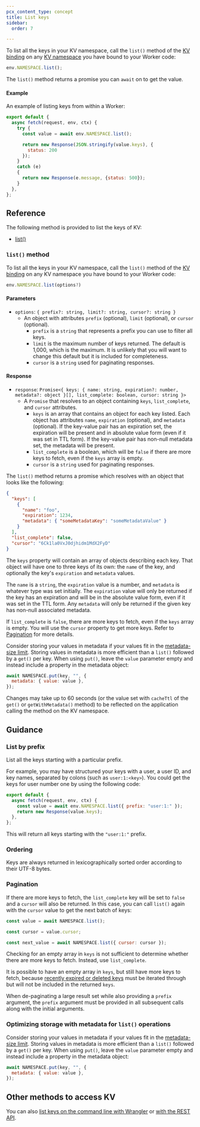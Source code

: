 ```yaml
---
pcx_content_type: concept
title: List keys
sidebar:
  order: 7

---
```


To list all the keys in your KV namespace, call the `list()` method of the [KV binding](/kv/concepts/kv-bindings/) on any [KV namespace](/kv/concepts/kv-namespaces/) you have bound to your Worker code:


```js
env.NAMESPACE.list();
```

The `list()` method returns a promise you can `await` on to get the value.

#### Example

An example of listing keys from within a Worker:

```js
export default {
  async fetch(request, env, ctx) {
    try {
      const value = await env.NAMESPACE.list();

      return new Response(JSON.stringify(value.keys), {
        status: 200
      });
    }
    catch (e)
    {
      return new Response(e.message, {status: 500});
    }
  },
};
```

## Reference

The following method is provided to list the keys of KV:
- [list()](#list-method)

### `list()` method

To list all the keys in your KV namespace, call the `list()` method of the [KV binding](/kv/concepts/kv-bindings/) on any KV namespace you have bound to your Worker code:

```ts
env.NAMESPACE.list(options?)
```
#### Parameters
* `options`: `{
  prefix?: string,
  limit?: string,
  cursor?: string
}`
  * An object with attributes `prefix` (optional), `limit` (optional), or `cursor` (optional).
    * `prefix` is a `string` that represents a prefix you can use to filter all keys.
    * `limit` is the maximum number of keys returned. The default is 1,000, which is the maximum. It is unlikely that you will want to change this default but it is included for completeness.
    * `cursor` is a `string` used for paginating responses.

#### Response
* `response`: `Promise<{
  keys: {
    name: string,
    expiration?: number,
    metadata?: object
  }[],
  list_complete: boolean,
  cursor: string
}>`
  * A `Promise` that resolves to an object containing `keys`, `list_complete`, and `cursor` attributes.
    * `keys` is an array that contains an object for each key listed. Each object has attributes `name`, `expiration` (optional), and `metadata` (optional). If the key-value pair has an expiration set, the expiration will be present and in absolute value form (even if it was set in TTL form). If the key-value pair has non-null metadata set, the metadata will be present.
    * `list_complete` is a boolean, which will be `false` if there are more keys to fetch, even if the `keys` array is empty.
    * `cursor` is a `string` used for paginating responses.

The `list()` method returns a promise which resolves with an object that looks like the following:

```json
{
  "keys": [
    {
      "name": "foo",
      "expiration": 1234,
      "metadata": { "someMetadataKey": "someMetadataValue" }
    }
  ],
  "list_complete": false,
  "cursor": "6Ck1la0VxJ0djhidm1MdX2FyD"
}
```

The `keys` property will contain an array of objects describing each key. That object will have one to three keys of its own: the `name` of the key, and optionally the key's `expiration` and `metadata` values.

The `name` is a `string`, the `expiration` value is a number, and `metadata` is whatever type was set initially. The `expiration` value will only be returned if the key has an expiration and will be in the absolute value form, even if it was set in the TTL form. Any `metadata` will only be returned if the given key has non-null associated metadata.

If `list_complete` is `false`, there are more keys to fetch, even if the `keys` array is empty. You will use the `cursor` property to get more keys. Refer to [Pagination](#pagination) for more details.

Consider storing your values in metadata if your values fit in the [metadata-size limit](/kv/platform/limits/). Storing values in metadata is more efficient than a `list()` followed by a `get()` per key. When using `put()`, leave the `value` parameter empty and instead include a property in the metadata object:

```js
await NAMESPACE.put(key, "", {
  metadata: { value: value },
});
```

Changes may take up to 60 seconds (or the value set with `cacheTtl` of the `get()` or `getWithMetadata()` method) to be reflected on the application calling the method on the KV namespace.

## Guidance

### List by prefix

List all the keys starting with a particular prefix.

For example, you may have structured your keys with a user, a user ID, and key names, separated by colons (such as `user:1:<key>`). You could get the keys for user number one by using the following code:

```js
export default {
  async fetch(request, env, ctx) {
    const value = await env.NAMESPACE.list({ prefix: "user:1:" });
    return new Response(value.keys);
  },
};
```

This will return all keys starting with the `"user:1:"` prefix.

### Ordering

Keys are always returned in lexicographically sorted order according to their UTF-8 bytes.

### Pagination

If there are more keys to fetch, the `list_complete` key will be set to `false` and a `cursor` will also be returned. In this case, you can call `list()` again with the `cursor` value to get the next batch of keys:

```js
const value = await NAMESPACE.list();

const cursor = value.cursor;

const next_value = await NAMESPACE.list({ cursor: cursor });
```

Checking for an empty array in `keys` is not sufficient to determine whether there are more keys to fetch. Instead, use `list_complete`.

It is possible to have an empty array in `keys`, but still have more keys to fetch, because [recently expired or deleted keys](https://en.wikipedia.org/wiki/Tombstone_%28data_store%29) must be iterated through but will not be included in the returned `keys`.

When de-paginating a large result set while also providing a `prefix` argument, the `prefix` argument must be provided in all subsequent calls along with the initial arguments.

### Optimizing storage with metadata for `list()` operations

Consider storing your values in metadata if your values fit in the [metadata-size limit](/kv/platform/limits/). Storing values in metadata is more efficient than a `list()` followed by a `get()` per key. When using `put()`, leave the `value` parameter empty and instead include a property in the metadata object:

```js
await NAMESPACE.put(key, "", {
  metadata: { value: value },
});
```

## Other methods to access KV
You can also [list keys on the command line with Wrangler](/kv/reference/kv-commands/#kv-namespace-list) or [with the REST API](/api/resources/kv/subresources/namespaces/subresources/keys/methods/list/).